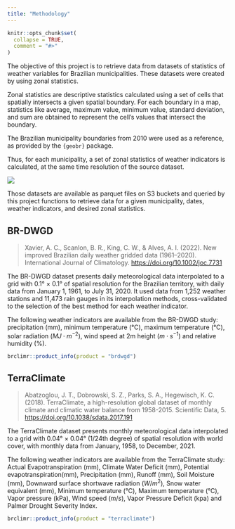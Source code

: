 ```yaml
---
title: "Methodology"
---
```


```r
knitr::opts_chunk$set(
  collapse = TRUE,
  comment = "#>"
)
```

The objective of this project is to retrieve data from datasets of statistics of weather variables for Brazilian municipalities. These datasets were created by using zonal statistics.

Zonal statistics are descriptive statistics calculated using a set of cells that spatially intersects a given spatial boundary. For each boundary in a map, statistics like average, maximum value, minimum value, standard deviation, and sum are obtained to represent the cell's values that intersect the boundary.

The Brazilian municipality boundaries from 2010 were used as a reference, as provided by the `{geobr}` package.

Thus, for each municipality, a set of zonal statistics of weather indicators is calculated, at the same time resolution of the source dataset.

![](images/zonal_statistics.png)

Those datasets are available as parquet files on S3 buckets and queried by this project functions to retrieve data for a given municipality, dates, weather indicators, and desired zonal statistics.

## BR-DWGD

> Xavier, A. C., Scanlon, B. R., King, C. W., & Alves, A. I. (2022). New improved Brazilian daily weather gridded data (1961--2020). International Journal of Climatology. <https://doi.org/10.1002/joc.7731>

The BR-DWGD dataset presents daily meteorological data interpolated to a grid with 0.1° $\times$ 0.1° of spatial resolution for the Brazilian territory, with daily data from January 1, 1961, to July 31, 2020. It used data from 1,252 weather stations and 11,473 rain gauges in its interpolation methods, cross-validated to the selection of the best method for each weather indicator.

The following weather indicators are available from the BR-DWGD study: precipitation (mm), minimum temperature (°C), maximum temperature (°C), solar radiation ($MJ\cdot m^{-2}$), wind speed at 2m height ($m\cdot s^{-1}$) and relative humidity (%).

```r
brclimr::product_info(product = "brdwgd")
```

## TerraClimate

> Abatzoglou, J. T., Dobrowski, S. Z., Parks, S. A., Hegewisch, K. C. (2018). TerraClimate, a high-resolution global dataset of monthly climate and climatic water balance from 1958-2015. Scientific Data, 5. <https://doi.org/10.1038/sdata.2017.191>
>
> </div>

The TerraClimate dataset presents monthly meteorological data interpolated to a grid with 0.04° $\times$ 0.04° (1/24th degree) of spatial resolution with world cover, with monthly data from January, 1958, to December, 2021.

The following weather indicators are available from the TerraClimate study: Actual Evapotranspiration (mm), Climate Water Deficit (mm), Potential evapotranspiration(mm), Precipitation (mm), Runoff (mm), Soil Moisture (mm), Downward surface shortwave radiation ($W/m^2$), Snow water equivalent (mm), Minimum temperature (°C), Maximum temperature (°C), Vapor pressure (kPa), Wind speed ($m/s$), Vapor Pressure Deficit (kpa) and Palmer Drought Severity Index.

```r
brclimr::product_info(product = "terraclimate")
```
